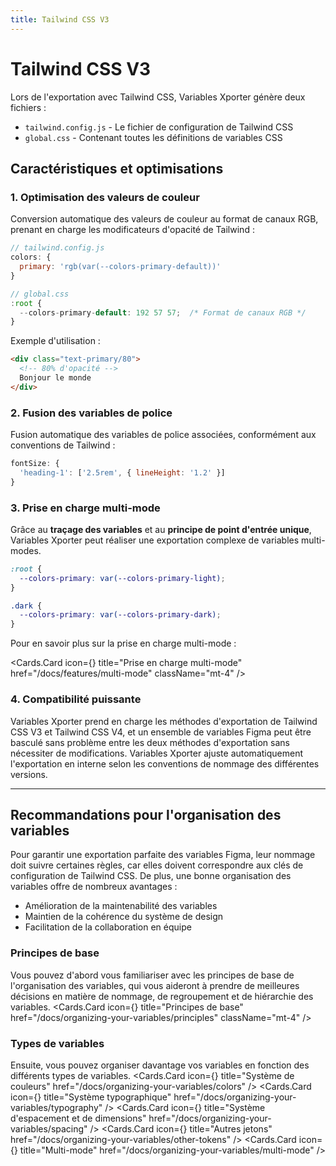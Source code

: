 ```yaml
---
title: Tailwind CSS V3
---
```



# Tailwind CSS V3

Lors de l'exportation avec Tailwind CSS, Variables Xporter génère deux fichiers :

- `tailwind.config.js` - Le fichier de configuration de Tailwind CSS
- `global.css` - Contenant toutes les définitions de variables CSS

## Caractéristiques et optimisations

### 1. Optimisation des valeurs de couleur

Conversion automatique des valeurs de couleur au format de canaux RGB, prenant en charge les modificateurs d'opacité de Tailwind :

```js
// tailwind.config.js
colors: {
  primary: 'rgb(var(--colors-primary-default))'
}

// global.css
:root {
  --colors-primary-default: 192 57 57;  /* Format de canaux RGB */
}
```

Exemple d'utilisation :

```html
<div class="text-primary/80">
  <!-- 80% d'opacité -->
  Bonjour le monde
</div>
```

### 2. Fusion des variables de police

Fusion automatique des variables de police associées, conformément aux conventions de Tailwind :

```js
fontSize: {
  'heading-1': ['2.5rem', { lineHeight: '1.2' }]
}
```

### 3. Prise en charge multi-mode

Grâce au **traçage des variables** et au **principe de point d'entrée unique**, Variables Xporter peut réaliser une exportation complexe de variables multi-modes.

```css
:root {
  --colors-primary: var(--colors-primary-light);
}

.dark {
  --colors-primary: var(--colors-primary-dark);
}
```

Pour en savoir plus sur la prise en charge multi-mode :

  <Cards.Card
    icon={<Columns3/>}
    title="Prise en charge multi-mode"
    href="/docs/features/multi-mode"
    className="mt-4"
  />

### 4. Compatibilité puissante

Variables Xporter prend en charge les méthodes d'exportation de Tailwind CSS V3 et Tailwind CSS V4, et un ensemble de variables Figma peut être basculé sans problème entre les deux méthodes d'exportation sans nécessiter de modifications. Variables Xporter ajuste automatiquement l'exportation en interne selon les conventions de nommage des différentes versions.

---

## Recommandations pour l'organisation des variables

Pour garantir une exportation parfaite des variables Figma, leur nommage doit suivre certaines règles, car elles doivent correspondre aux clés de configuration de Tailwind CSS. De plus, une bonne organisation des variables offre de nombreux avantages :

- Amélioration de la maintenabilité des variables
- Maintien de la cohérence du système de design
- Facilitation de la collaboration en équipe

### Principes de base

Vous pouvez d'abord vous familiariser avec les principes de base de l'organisation des variables, qui vous aideront à prendre de meilleures décisions en matière de nommage, de regroupement et de hiérarchie des variables.
  <Cards.Card
    icon={<BookOpenCheck />}
    title="Principes de base"
    href="/docs/organizing-your-variables/principles"
    className="mt-4"
  />

### Types de variables

Ensuite, vous pouvez organiser davantage vos variables en fonction des différents types de variables.
<Cards>
  <Cards.Card
    icon={<Palette />}
    title="Système de couleurs"
    href="/docs/organizing-your-variables/colors"
  />
  <Cards.Card
    icon={<Type />}
    title="Système typographique"
    href="/docs/organizing-your-variables/typography"
  />
  <Cards.Card
    icon={<Ruler />}
    title="Système d'espacement et de dimensions"
    href="/docs/organizing-your-variables/spacing"
  />
  <Cards.Card
    icon={<Box/>}
    title="Autres jetons"
    href="/docs/organizing-your-variables/other-tokens"
  />
  <Cards.Card
    icon={<Columns3 />}
    title="Multi-mode"
    href="/docs/organizing-your-variables/multi-mode"
  />
</Cards>
